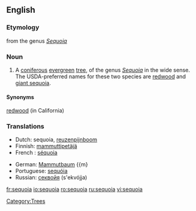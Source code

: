 ==English==

===Etymology===
from the genus ''[[Sequoia]]''

===Noun===
{{en-noun}}

# A [[coniferous]] [[evergreen]] [[tree]], of the genus ''[[Sequoia]]'' in the wide sense. The USDA-preferred names for these two species are [[redwood]] and [[giant sequoia]].  

====Synonyms====
[[redwood]] (in California)

===Translations===
{{top}}
*Dutch: sequoia, [[reuzenpijnboom]]
*Finnish: [[mammuttipetäjä]]
*French : [[séquoia]] {{m}}
{{mid}}
*German: [[Mammutbaum]] {{m}
*Portuguese: [[sequóia]] {{f}}
*Russian: [[секвойя]] (s'ekvójja) {{f}}
{{bottom}}

[[Category:Trees]]

[[fr:sequoia]]
[[io:sequoia]]
[[ro:sequoia]]
[[ru:sequoia]]
[[vi:sequoia]]